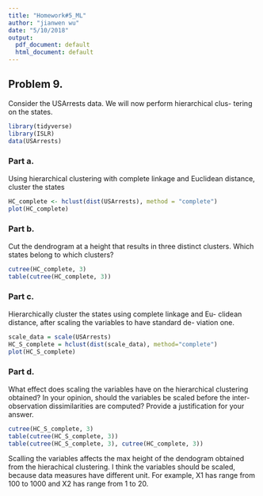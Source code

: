 ```yaml
---
title: "Homework#5_ML"
author: "jianwen wu"
date: "5/10/2018"
output:
  pdf_document: default
  html_document: default
---
```


## Problem 9. 

Consider the USArrests data. We will now perform hierarchical clus- tering on the states.

```r
library(tidyverse)
library(ISLR)
data(USArrests)
```


### Part a.

Using hierarchical clustering with complete linkage and Euclidean distance, cluster the states

```r
HC_complete <- hclust(dist(USArrests), method = "complete")
plot(HC_complete)
```


### Part b.

Cut the dendrogram at a height that results in three distinct clusters. Which states belong to which clusters?

```r
cutree(HC_complete, 3)
table(cutree(HC_complete, 3))
```




### Part c.

Hierarchically cluster the states using complete linkage and Eu- clidean distance, after scaling the variables to have standard de- viation one.

```r
scale_data = scale(USArrests)
HC_S_complete = hclust(dist(scale_data), method="complete")
plot(HC_S_complete)
```


### Part d.

What effect does scaling the variables have on the hierarchical clustering obtained? In your opinion, should the variables be scaled before the inter-observation dissimilarities are computed? Provide a justification for your answer.

```r
cutree(HC_S_complete, 3)
table(cutree(HC_S_complete, 3))
table(cutree(HC_S_complete, 3), cutree(HC_complete, 3))
```

Scalling the variables affects the max height of the dendogram obtained from the hierachical clustering.  I think the variables should be scaled, because data measures have different unit. For example, X1 has range from 100 to 1000 and X2 has range from 1 to 20.
